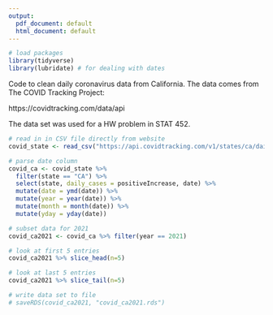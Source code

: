 ```yaml
---
output:
  pdf_document: default
  html_document: default
---
```


```r
# load packages
library(tidyverse)
library(lubridate) # for dealing with dates
```


Code to clean daily coronavirus data from California.  The data comes from The COVID Tracking Project:

https://covidtracking.com/data/api

The data set was used for a HW problem in STAT 452.

```r
# read in in CSV file directly from website 
covid_state <- read_csv("https://api.covidtracking.com/v1/states/ca/daily.csv")
```

```r
# parse date column
covid_ca <- covid_state %>% 
  filter(state == "CA") %>%
  select(state, daily_cases = positiveIncrease, date) %>%
  mutate(date = ymd(date)) %>%
  mutate(year = year(date)) %>%
  mutate(month = month(date)) %>%
  mutate(yday = yday(date))
```

```r
# subset data for 2021
covid_ca2021 <- covid_ca %>% filter(year == 2021)
```

```r
# look at first 5 entries
covid_ca2021 %>% slice_head(n=5)
```


```r
# look at last 5 entries
covid_ca2021 %>% slice_tail(n=5)
```

```r
# write data set to file
# saveRDS(covid_ca2021, "covid_ca2021.rds")
```


